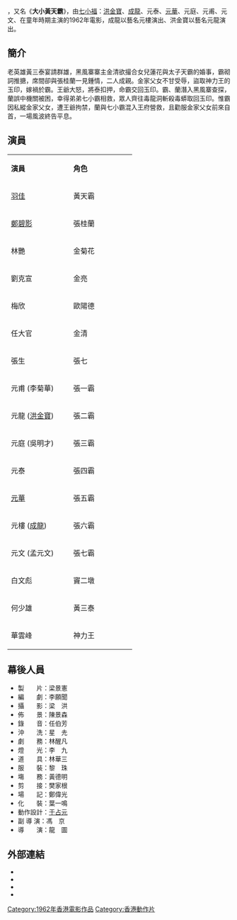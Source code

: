 {{noteTA
|T=zh-hans:大小黃天霸; zh-hant:橫掃江南七霸天
}}
{{电影信息框
| 片名 = 橫掃江南七霸天
| 電影原名 = ''{{lang|en|The 7 Tyrants of Jiangnan}}''
| 圖像 = 
| 圖像說明 = 
| 導演 = 龍圖
| 監製 = 
| 製片 = 梁景憲
| 編劇 = 李願聞
| 劇本 = 
| 故事 = 
| 原著 = 
| 旁白 = 
| 統籌 = 
| 主演 = [[羽佳|羽佳]]<br>[[鄭碧影|鄭碧影]]<br>元龍([[洪金寶|洪金寶]])<br>元樓([[成龍|成龍]])<br>元泰<br>[[元華|元華]]<br>元甫(李菊華)<br>元庭(吳明才)<br>元文(孟元文)
| 副標題 = 
| 片尾曲 = 
| 配樂 = 
| 攝影 = 梁洪
| 剪輯 = 
| 製片商 = 大榮電影製作有限公司
| 發行商 = 
| 上映日期 = {{film date|1962|12|5}}
| 發行日期 = 
| 片長 = 
| 產地 = {{英屬香港電影}}
| 語言 = 粵語
| 官方網站 = 
| 預算 = 
| 票房 = 
| 前集 = 
| 續集 = 
| 中國大陸片名 = 大小黃天霸
| 香港片名 = 
| 澳門片名 = 
| 台灣片名 = 
| 新馬片名 = 
| sarft_id = 
| amg_id = 
| imdb_id = tt0124296
}}
{{engname|《橫掃江南七霸天》|''The 7 Tyrants of Jiangnan''}}，又名《'''大小黃天霸'''》，由[[七小福_(演員)|七小福]]：[[洪金寶|洪金寶]]、[[成龍|成龍]]、元泰、[[元華|元華]]、元庭、元甫、元文、在童年時期主演的1962年電影，成龍以藝名元樓演出、洪金寶以藝名元龍演出。

==簡介==
老英雄黃三泰宴請群雄，黑風寨寨主金清欲撮合女兒蓮花與太子天霸的婚事，霸砌詞推搪，席間卻與張桂蘭一見鍾情，二人成親。金家父女不甘受辱，盜取神力王的玉印，嫁禍於霸。王爺大怒，將泰扣押，命霸交回玉印。霸、蘭潛入黑風寨查探，蘭誤中機關被困，幸得弟弟七小霸相救，眾人齊往毒龍洞斬殺毒蟒取回玉印。惟霸因私縱金家父女，遭王爺拘禁，蘭與七小霸混入王府營救，且勸服金家父女前來自首，一場風波終告平息。

==演員==
{| class=wikitable
|-style="background:LightSkyBlue; color:black; font-weight:bold; text-align:center;" 
|style="width:40%"|'''演員'''||style="width:40%"|'''角色'''
|-
|[[羽佳|羽佳]]||黃天霸
|-
|[[鄭碧影|鄭碧影]]||張桂蘭
|-
|林艷||金菊花
|-
|劉克宣||金亮
|-
|梅欣||歐陽德
|-
|任大官||金清
|-
|張生||張七
|-
|元甫 (李菊華)||張一霸
|-
|元龍 ([[洪金寶|洪金寶]])||張二霸
|-
|元庭 (吳明才)||張三霸
|-
|元泰||張四霸
|-
|[[元華|元華]]||張五霸
|-
|元樓 ([[成龍|成龍]])||張六霸
|-
|元文 (孟元文)||張七霸
|-
|白文彪||竇二墩
|-
|何少雄||黃三泰
|-
|華雲峰||神力王
|}

==幕後人員==
*製　　片：梁景憲
*編　　劇：李願聞
*攝　　影：梁　洪
*佈　　景：陳景森
*錄　　音：任伯芳
*沖　　洗：星　圥
*劇　　務：林醒凡
*燈　　光：李　九
*道　　具：林華三
*服　　裝：黎　珠
*塲　　務：黃德明
*剪　　接：樊家根
*場　　記：鄭偉光
*化　　裝：葉一鳴
*動作設計：[[于占元|于占元]]
*副 導 演：馮　京
*導　　演：龍　圖

==外部連結==
*{{hkmdb title|3776|橫掃江南七霸天}}
*{{Mtime|23317}}
*{{douban}}
*{{imdb title|0124296|橫掃江南七霸天}}

{{成龙}}

[[Category:1962年香港電影作品|Category:1962年香港電影作品]]
[[Category:香港動作片|Category:香港動作片]]